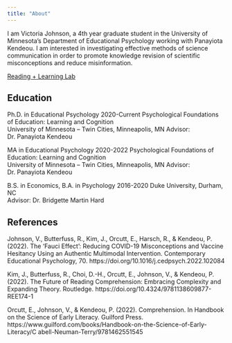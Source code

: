 ```yaml
---
title: "About"
---
```


I am Victoria Johnson, a 4th year graduate student in the University of Minnesota's Department of Educational Psychology working with Panayiota Kendeou. I am interested in investigating effective methods of science communication in order to promote knowledge revision of scientific misconceptions and reduce misinformation. 

[Reading + Learning Lab](https://edpsych.umn.edu/research/labs/reading-learning)

## Education
Ph.D. in Educational Psychology  2020-Current
Psychological Foundations of Education: Learning and Cognition             	 
University of Minnesota – Twin Cities, Minneapolis, MN
Advisor: Dr. Panayiota Kendeou

MA in Educational Psychology    2020-2022
Psychological Foundations of Education: Learning and Cognition             	 
University of Minnesota – Twin Cities, Minneapolis, MN
Advisor: Dr. Panayiota Kendeou

B.S. in Economics, B.A. in Psychology  2016-2020
Duke University, Durham, NC      
Advisor: Dr. Bridgette Martin Hard

## References
Johnson, V., Butterfuss, R., Kim, J., Orcutt, E., Harsch, R., & Kendeou, P. 
(2022). The ‘Fauci Effect’: Reducing COVID-19 Misconceptions and 
Vaccine Hesitancy Using an Authentic Multimodal Intervention. Contemporary 
Educational Psychology, 70. https://doi.org/10.1016/j.cedpsych.2022.102084

Kim, J., Butterfuss, R., Choi, D.-H., Orcutt, E., Johnson, V., & Kendeou, P. (2022). 
The Future of Reading Comprehension: Embracing Complexity and Expanding 
Theory. Routledge. https://doi.org/10.4324/9781138609877-REE174-1 

Orcutt, E., Johnson, V., & Kendeou, P. (2022). Comprehension. In Handbook on the 
Science of Early Literacy. Guilford Press. 
https://www.guilford.com/books/Handbook-on-the-Science-of-Early-Literacy/C
abell-Neuman-Terry/9781462551545

